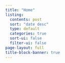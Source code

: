 ```yaml
---
title: "Home"
listing:
  contents: post
  sort: "date desc"
  type: default
  categories: true
  sort-ui: false
  filter-ui: false
page-layout: full
title-block-banner: true
---
```

